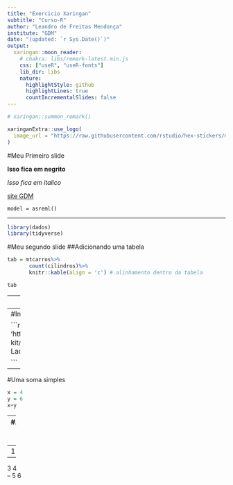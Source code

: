 ```yaml
---
title: "Exercicio Xaringan"
subtitle: "Curso-R"
author: "Leandro de Freitas Mendonça"
institute: "GDM"
date: "(updated: `r Sys.Date()`)"
output:
  xaringan::moon_reader:
    # chakra: libs/remark-latest.min.js
    css: ["useR", "useR-fonts"]
    lib_dir: libs
    nature:
      highlightStyle: github
      highlightLines: true
      countIncrementalSlides: false
---
```


```r
# xaringan::summon_remark()

```


```r
xaringanExtra::use_logo(
  image_url = "https://raw.githubusercontent.com/rstudio/hex-stickers/master/PNG/xaringan.png"
)
```



#Meu Primeiro slide

**Isso fica em negrito**

*Isso fica em italico*

[site GDM](http://gdmseeds.com/)

`model = asreml()`

---

```r

library(dados)
library(tidyverse)

```

#Meu segundo slide
##Adicionando uma tabela

```r

tab = mtcarros%>%
       count(cilindros)%>%
       knitr::kable(align = 'c') # alinhamento dentro da tabela

tab

```

---
#Imagem da pasta img 

```r

knitr::include_graphics(path = 'img/gdm.png') # direrotirio dentro do .Rmd passa a ser o local onde fica o .Rmd (similar ao shiny)

```


---
#Imagem da internet 

```r
knitr::include_graphics(path = 'https://github.com/rladies/starter-kit/raw/master/logo/R-LadiesGlobal_RBG_online_LogoWithText_Horizontal.png')

```
---
#Uma soma simples

```r
x = 4
y = 6
x+y

```

---
#Aparecer aos poucos

--
1 2

--
3 4
<br/> 
--
5 6


